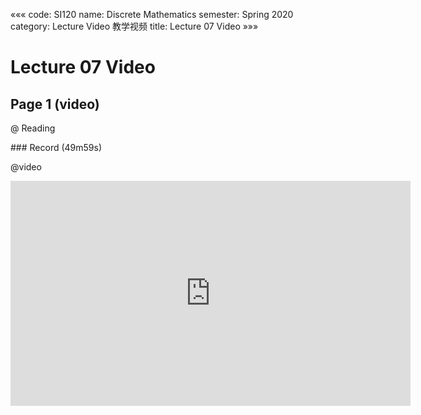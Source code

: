 «««
code: SI120
name: Discrete Mathematics
semester: Spring 2020
category: Lecture Video 教学视频
title: Lecture 07 Video
»»»

# Lecture 07 Video

## Page 1 (video)

@ Reading

<div class="markdown-body">
### Record (49m59s)
</div>

@video

<iframe src="https://watchsb.com/e/b4hzxs0xxgwe.html" frameborder=0 marginwidth=0 marginheight=0 scrolling=no width=640 height=360 allowfullscreen></iframe>


